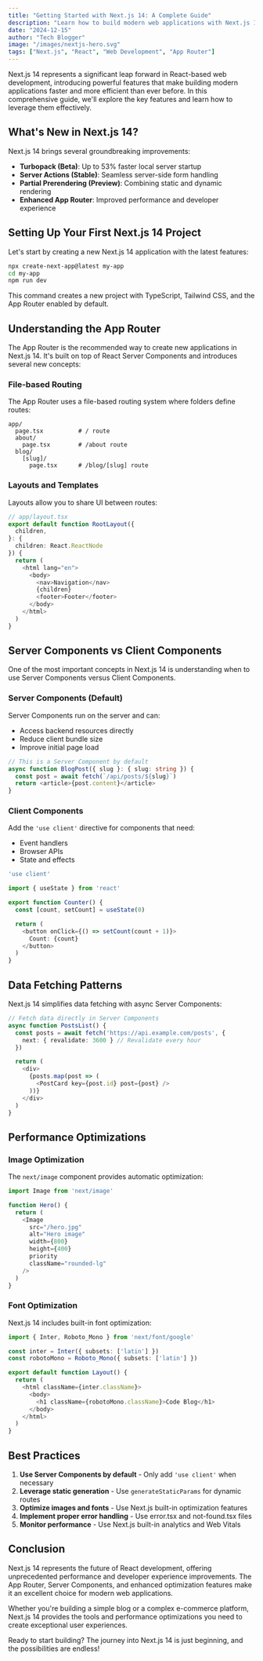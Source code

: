 ```yaml
---
title: "Getting Started with Next.js 14: A Complete Guide"
description: "Learn how to build modern web applications with Next.js 14's latest features including App Router, Server Components, and improved performance."
date: "2024-12-15"
author: "Tech Blogger"
image: "/images/nextjs-hero.svg"
tags: ["Next.js", "React", "Web Development", "App Router"]
---
```


Next.js 14 represents a significant leap forward in React-based web development, introducing powerful features that make building modern applications faster and more efficient than ever before. In this comprehensive guide, we'll explore the key features and learn how to leverage them effectively.

## What's New in Next.js 14?

Next.js 14 brings several groundbreaking improvements:

- **Turbopack (Beta)**: Up to 53% faster local server startup
- **Server Actions (Stable)**: Seamless server-side form handling
- **Partial Prerendering (Preview)**: Combining static and dynamic rendering
- **Enhanced App Router**: Improved performance and developer experience

## Setting Up Your First Next.js 14 Project

Let's start by creating a new Next.js 14 application with the latest features:

```bash
npx create-next-app@latest my-app
cd my-app
npm run dev
```

This command creates a new project with TypeScript, Tailwind CSS, and the App Router enabled by default.

## Understanding the App Router

The App Router is the recommended way to create new applications in Next.js 14. It's built on top of React Server Components and introduces several new concepts:

### File-based Routing

The App Router uses a file-based routing system where folders define routes:

```
app/
  page.tsx          # / route
  about/
    page.tsx        # /about route
  blog/
    [slug]/
      page.tsx      # /blog/[slug] route
```

### Layouts and Templates

Layouts allow you to share UI between routes:

```typescript
// app/layout.tsx
export default function RootLayout({
  children,
}: {
  children: React.ReactNode
}) {
  return (
    <html lang="en">
      <body>
        <nav>Navigation</nav>
        {children}
        <footer>Footer</footer>
      </body>
    </html>
  )
}
```

## Server Components vs Client Components

One of the most important concepts in Next.js 14 is understanding when to use Server Components versus Client Components.

### Server Components (Default)

Server Components run on the server and can:
- Access backend resources directly
- Reduce client bundle size
- Improve initial page load

```typescript
// This is a Server Component by default
async function BlogPost({ slug }: { slug: string }) {
  const post = await fetch(`/api/posts/${slug}`)
  return <article>{post.content}</article>
}
```

### Client Components

Add the `'use client'` directive for components that need:
- Event handlers
- Browser APIs
- State and effects

```typescript
'use client'

import { useState } from 'react'

export function Counter() {
  const [count, setCount] = useState(0)

  return (
    <button onClick={() => setCount(count + 1)}>
      Count: {count}
    </button>
  )
}
```

## Data Fetching Patterns

Next.js 14 simplifies data fetching with async Server Components:

```typescript
// Fetch data directly in Server Components
async function PostsList() {
  const posts = await fetch('https://api.example.com/posts', {
    next: { revalidate: 3600 } // Revalidate every hour
  })

  return (
    <div>
      {posts.map(post => (
        <PostCard key={post.id} post={post} />
      ))}
    </div>
  )
}
```

## Performance Optimizations

### Image Optimization

The `next/image` component provides automatic optimization:

```typescript
import Image from 'next/image'

function Hero() {
  return (
    <Image
      src="/hero.jpg"
      alt="Hero image"
      width={800}
      height={400}
      priority
      className="rounded-lg"
    />
  )
}
```

### Font Optimization

Next.js 14 includes built-in font optimization:

```typescript
import { Inter, Roboto_Mono } from 'next/font/google'

const inter = Inter({ subsets: ['latin'] })
const robotoMono = Roboto_Mono({ subsets: ['latin'] })

export default function Layout() {
  return (
    <html className={inter.className}>
      <body>
        <h1 className={robotoMono.className}>Code Blog</h1>
      </body>
    </html>
  )
}
```

## Best Practices

1. **Use Server Components by default** - Only add `'use client'` when necessary
2. **Leverage static generation** - Use `generateStaticParams` for dynamic routes
3. **Optimize images and fonts** - Use Next.js built-in optimization features
4. **Implement proper error handling** - Use error.tsx and not-found.tsx files
5. **Monitor performance** - Use Next.js built-in analytics and Web Vitals

## Conclusion

Next.js 14 represents the future of React development, offering unprecedented performance and developer experience improvements. The App Router, Server Components, and enhanced optimization features make it an excellent choice for modern web applications.

Whether you're building a simple blog or a complex e-commerce platform, Next.js 14 provides the tools and performance optimizations you need to create exceptional user experiences.

Ready to start building? The journey into Next.js 14 is just beginning, and the possibilities are endless!